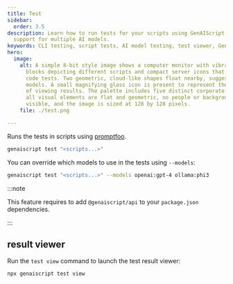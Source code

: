 ```yaml
---
title: Test
sidebar:
  order: 3.5
description: Learn how to run tests for your scripts using GenAIScript CLI with
  support for multiple AI models.
keywords: CLI testing, script tests, AI model testing, test viewer, GenAIScript CLI
hero:
  image:
    alt: A simple 8-bit style image shows a computer monitor with vibrant colorful
      blocks depicting different scripts and compact server icons that indicate
      code tests. Two geometric, cloud-like shapes float nearby, suggesting AI
      models. A small magnifying glass icon is present to represent the action
      of viewing results. The palette includes five distinct corporate colors,
      all visual elements are flat and geometric, no people or backgrounds are
      visible, and the image is sized at 128 by 128 pixels.
    file: ./test.png

---
```


Runs the tests in scripts using [promptfoo](https://www.promptfoo.dev/).

```bash
genaiscript test "<scripts...>"
```

You can override which models to use in the tests using `--models`:

```bash "--models openai:gpt-4 ollama:phi3"
genaiscript test "<scripts...>" --models openai:gpt-4 ollama:phi3
```

:::note

This feature requires to add `@genaiscript/api` to your `package.json` dependencies.

:::

## result viewer

Run the `test view` command to launch the test result viewer:

```bash
npx genaiscript test view
```
